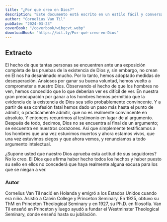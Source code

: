 ```yaml
---
title: "¿Por qué creo en Dios?"
description: "Este documento está escrito en un estilo fácil y conversacional. Van Til «habla» con el lector en un diálogo imaginario sobre la creencia en Dios, comparando su vida con los antecedentes y la educación hipotéticos del lector, refutando las objeciones y volviendo siempre a la naturaleza subyacente de la propia disputa. No hay vocabulario intimidatorio. No hay conocimientos científicos difíciles. Ninguna serie de premisas y complicadas inferencias. De hecho, el argumento está presente con tal sutileza que algunos lectores primerizos se preguntan si hay siquiera un argumento. Pero lo hay. Y es profundo. Lo que hace el panfleto es ilustrar el método «trascendental»  de defender la fe, sin necesidad de llamarlo así ni de utilizar otra jerga filosófica."
author: "Cornelius Van Til"
pubDate: "2024-03-23"
coverBook: "/coverbook/wibgcvt.webp"
downloadBook: "https://bit.ly/Por-qué-creo-en-Dios"
---
```



## Extracto

El hecho de que tantas personas se encuentren ante una exposición completa de las pruebas de la existencia de Dios y, sin embargo, no crean en Él nos ha desanimado mucho. Por lo tanto, hemos adoptado medidas de desesperación. Ansiosos por ganar su buena voluntad, hemos vuelto a comprometer a nuestro Dios. Observando el hecho de que los hombres no ven, hemos concedido que lo que deberían ver es difícil de ver. En nuestra gran preocupación por ganar a los hombres hemos permitido que la evidencia de la existencia de Dios sea sólo probablemente convincente. Y a partir de esa confesión fatal hemos dado un paso más hasta el punto de admitir, o prácticamente admitir, que no es realmente convincente en absoluto. Y entonces recurrimos al testimonio en lugar de al argumento. Después de todo, decimos, Dios no se encuentra al final de un argumento; se encuentra en nuestros corazones. Así que simplemente testificamos a los hombres que una vez estuvimos muertos y ahora estamos vivos, que una vez estuvimos ciegos y que ahora vemos, y renunciamos a todo argumento intelectual.

¿Supone usted que nuestro Dios aprueba esta actitud de sus seguidores? No lo creo. El Dios que afirma haber hecho todos los hechos y haber puesto su sello en ellos no concederá que haya realmente alguna excusa para los que se niegan a ver.

### Autor 

Cornelius Van Til nació en Holanda y emigró a los Estados Unidos cuando era niño. Asistió a Calvin College y Princeton Seminary. En 1925, obtuvo su ThM en Princeton Theological Seminary y en 1927, su Ph.D. en filosofía.  Van Til enseñó en Princeton y luego ayudó a fundar el Westminster Theological Seminary, donde enseñó hasta su jubilación. 
